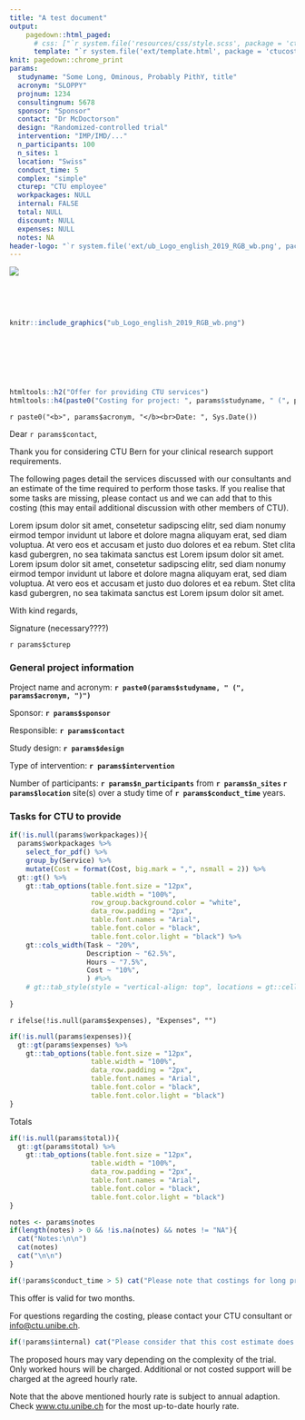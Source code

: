 ```yaml
---
title: "A test document"
output:
    pagedown::html_paged:
      # css: ["`r system.file('resources/css/style.scss', package = 'ctucosting')`", "`r system.file('resources/css/page-parts.css', package = 'ctucosting')`"]
      template: "`r system.file('ext/template.html', package = 'ctucosting')`"
knit: pagedown::chrome_print
params:
  studyname: "Some Long, Ominous, Probably PithY, title"
  acronym: "SLOPPY"
  projnum: 1234
  consultingnum: 5678
  sponsor: "Sponsor"
  contact: "Dr McDoctorson"
  design: "Randomized-controlled trial"
  intervention: "IMP/IMD/..."
  n_participants: 100
  n_sites: 1
  location: "Swiss"
  conduct_time: 5
  complex: "simple"
  cturep: "CTU employee"
  workpackages: NULL
  internal: FALSE
  total: NULL
  discount: NULL
  expenses: NULL
  notes: NA
header-logo: "`r system.file('ext/ub_Logo_english_2019_RGB_wb.png', package = 'ctucosting')`"
---
```


![](ub_Logo_english_2019_RGB_wb.png){.logo .right}


<p> </p>

<p> </p>

```r
knitr::include_graphics("ub_Logo_english_2019_RGB_wb.png")

```

<p> </p>

<p> </p>

<p> </p>

```r
htmltools::h2("Offer for providing CTU services")
htmltools::h4(paste0("Costing for project: ", params$studyname, " (", params$acronym, ")"))
```

[`r paste0("<b>", params$acronym, "</b><br>Date: ", Sys.Date())`]{#acro}

Dear `r params$contact`,

Thank you for considering CTU Bern for your clinical research support requirements.

The following pages detail the services discussed with our consultants and an estimate of the time required to perform those tasks. If you realise that some tasks are missing, please contact us and we can add that to this costing (this may entail additional discussion with other members of CTU).

Lorem ipsum dolor sit amet, consetetur sadipscing elitr, sed diam nonumy eirmod tempor invidunt ut labore et dolore magna aliquyam erat, sed diam voluptua. At vero eos et accusam et justo duo dolores et ea rebum. Stet clita kasd gubergren, no sea takimata sanctus est Lorem ipsum dolor sit amet. Lorem ipsum dolor sit amet, consetetur sadipscing elitr, sed diam nonumy eirmod tempor invidunt ut labore et dolore magna aliquyam erat, sed diam voluptua. At vero eos et accusam et justo duo dolores et ea rebum. Stet clita kasd gubergren, no sea takimata sanctus est Lorem ipsum dolor sit amet.

With kind regards,

Signature (necessary????)

`r params$cturep`

\newpage

### General project information {.unnumbered}

Project name and acronym: **`r paste0(params$studyname, " (", params$acronym, ")")`**

Sponsor: **`r params$sponsor`**

Responsible: **`r params$contact`**

Study design: **`r params$design`**

Type of intervention: **`r params$intervention`**

Number of participants: **`r params$n_participants`** from **`r params$n_sites` `r params$location`** site(s) over a study time of **`r params$conduct_time`** years.

### Tasks for CTU to provide {.unnumbered}

```r
if(!is.null(params$workpackages)){
  params$workpackages %>% 
    select_for_pdf() %>% 
    group_by(Service) %>% 
    mutate(Cost = format(Cost, big.mark = ",", nsmall = 2)) %>% 
  gt::gt() %>% 
    gt::tab_options(table.font.size = "12px",
                    table.width = "100%",
                    row_group.background.color = "white",
                    data_row.padding = "2px", 
                    table.font.names = "Arial", 
                    table.font.color = "black", 
                    table.font.color.light = "black") %>% 
    gt::cols_width(Task ~ "20%",
                   Description ~ "62.5%",
                   Hours ~ "7.5%",
                   Cost ~ "10%",
                   ) #%>% 
    # gt::tab_style(style = "vertical-align: top", locations = gt::cells_body(Description))
  
}
```

`r ifelse(!is.null(params$expenses), "Expenses", "")`

```r
if(!is.null(params$expenses)){
  gt::gt(params$expenses) %>% 
    gt::tab_options(table.font.size = "12px",
                    table.width = "100%",
                    data_row.padding = "2px", 
                    table.font.names = "Arial", 
                    table.font.color = "black", 
                    table.font.color.light = "black")
}
```

Totals

```r
if(!is.null(params$total)){
  gt::gt(params$total) %>% 
    gt::tab_options(table.font.size = "12px",
                    table.width = "100%",
                    data_row.padding = "2px", 
                    table.font.names = "Arial", 
                    table.font.color = "black", 
                    table.font.color.light = "black")
}
```

```r
notes <- params$notes
if(length(notes) > 0 && !is.na(notes) && notes != "NA"){
  cat("Notes:\n\n")
  cat(notes)
  cat("\n\n")
}
```


```r
if(!params$conduct_time > 5) cat("Please note that costings for long projects may be reassessed at approximately 3 years.")
```

This offer is valid for two months.

For questions regarding the costing, please contact your CTU consultant or [info\@ctu.unibe.ch](mailto:info@ctu.unibe.ch){.email}.

```r
if(!params$internal) cat("Please consider that this cost estimate does not include VAT (7.7%).")
```

The proposed hours may vary depending on the complexity of the trial. Only worked hours will be charged. Additional or not costed support will be charged at the agreed hourly rate.

Note that the above mentioned hourly rate is subject to annual adaption. Check [www.ctu.unibe.ch](www.ctu.unibe.ch) for the most up-to-date hourly rate.


<!-- <script> -->

<!-- // Repeat table headers -->
<!-- // from https://gitlab.pagedmedia.org/tools/pagedjs/issues/84 -->
<!-- class RepeatingTableHeaders extends Paged.Handler { -->
<!--   constructor(chunker, polisher, caller) { -->
<!--     super(chunker, polisher, caller); -->
<!--   } -->

<!--   afterPageLayout(pageElement, page, breakToken, chunker) { -->
<!--         // Find all split table elements -->
<!--         let tables = pageElement.querySelectorAll("table[data-split-from]"); -->

<!--         tables.forEach((table) => { -->
<!--             // There is an edge case where the previous page table  -->
<!--             // has zero height (isn't visible). -->
<!--             // To avoid double header we will only add header if there is none. -->
<!--             let tableHeader = table.querySelector("thead"); -->
<!--             if (tableHeader) { -->
<!--                 return; -->
<!--             } -->

<!--             console.log(tableHeader) -->

<!--             // Get the reference UUID of the node -->
<!--             let ref = table.dataset.ref; -->
<!--             // Find the node in the original source -->
<!--             let sourceTable = chunker.source.querySelector("[data-ref='" + ref + "']"); -->

<!--             // Find if there is a header -->
<!--             let sourceHeader = sourceTable.querySelector("thead"); -->
<!--             if (sourceHeader) { -->
<!--                 console.log("Table header was cloned, because it is splitted."); -->
<!--                 // Clone the header element -->
<!--                 let clonedHeader = sourceHeader.cloneNode(true); -->
<!--                 // Insert the header at the start of the split table -->
<!--                 table.insertBefore(clonedHeader, table.firstChild); -->

<!--                 console.log(table) -->
<!--             } -->
<!--         }); -->

<!--         // Find all tables -->
<!--         tables = pageElement.querySelectorAll("table"); -->

<!--         // special case which might not fit for everyone -->
<!--         tables.forEach((table) => { -->
<!--             // if the table has no rows in body, hide it. -->
<!--             // This happens because my render engine creates empty tables. -->
<!--             let sourceBody = table.querySelector("tbody > tr"); -->
<!--             if (!sourceBody) { -->
<!--                 console.log("Table was hidden, because it has no rows in tbody."); -->
<!--                 table.style.visibility = "hidden"; -->
<!--                 table.style.position = "absolute"; -->

<!--                 var lineSpacer = table.nextSibling; -->
<!--                 if (lineSpacer) { -->
<!--                     lineSpacer.style.visibility = "hidden"; -->
<!--                     lineSpacer.style.position = "absolute"; -->
<!--                 } -->
<!--             } -->
<!--         }); -->
<!--     } -->

<!-- } -->

<!-- Paged.registerHandlers(RepeatingTableHeaders); -->
<!-- </script> -->


